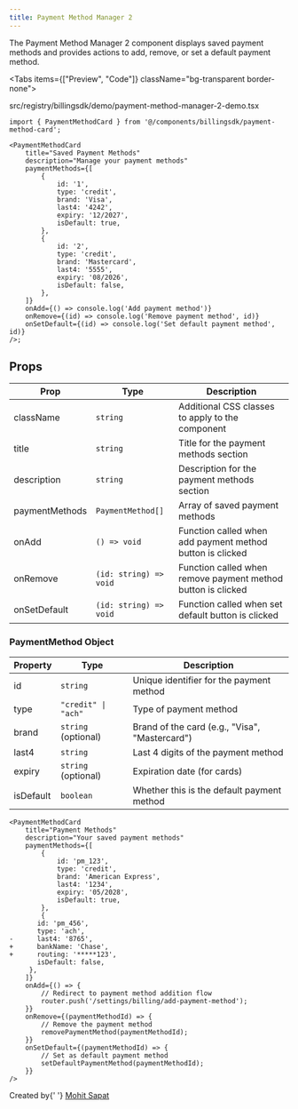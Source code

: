 ```yaml
---
title: Payment Method Manager 2
---
```



The Payment Method Manager 2 component displays saved payment methods and provides actions to add, remove, or set a default payment method.

<Tabs items={["Preview", "Code"]} className="bg-transparent border-none">
  <Tab value="Preview" className="border-none bg-transparent p-0 mt-3">
    <PreviewComponents registryName="billingsdk">
      <PaymentMethodManager2Demo />
    </PreviewComponents>
  </Tab>

<Tab value="Code" className="mt-3">
	<include
		cwd
		lang="tsx"
		meta='title="src/registry/billingsdk/demo/payment-method-manager-2-demo.tsx"'
	>
		src/registry/billingsdk/demo/payment-method-manager-2-demo.tsx
	</include>
</Tab>

</Tabs>

```tsx
import { PaymentMethodCard } from '@/components/billingsdk/payment-method-card';

<PaymentMethodCard
	title="Saved Payment Methods"
	description="Manage your payment methods"
	paymentMethods={[
		{
			id: '1',
			type: 'credit',
			brand: 'Visa',
			last4: '4242',
			expiry: '12/2027',
			isDefault: true,
		},
		{
			id: '2',
			type: 'credit',
			brand: 'Mastercard',
			last4: '5555',
			expiry: '08/2026',
			isDefault: false,
		},
	]}
	onAdd={() => console.log('Add payment method')}
	onRemove={(id) => console.log('Remove payment method', id)}
	onSetDefault={(id) => console.log('Set default payment method', id)}
/>;
```

## Props

| Prop           | Type                   | Description                                                  |
| -------------- | ---------------------- | ------------------------------------------------------------ |
| className      | `string`               | Additional CSS classes to apply to the component             |
| title          | `string`               | Title for the payment methods section                        |
| description    | `string`               | Description for the payment methods section                  |
| paymentMethods | `PaymentMethod[]`      | Array of saved payment methods                               |
| onAdd          | `() => void`           | Function called when add payment method button is clicked    |
| onRemove       | `(id: string) => void` | Function called when remove payment method button is clicked |
| onSetDefault   | `(id: string) => void` | Function called when set default button is clicked           |

### PaymentMethod Object

| Property  | Type                | Description                                    |
| --------- | ------------------- | ---------------------------------------------- |
| id        | `string`            | Unique identifier for the payment method       |
| type      | `"credit" \| "ach"` | Type of payment method                         |
| brand     | `string` (optional) | Brand of the card (e.g., "Visa", "Mastercard") |
| last4     | `string`            | Last 4 digits of the payment method            |
| expiry    | `string` (optional) | Expiration date (for cards)                    |
| isDefault | `boolean`           | Whether this is the default payment method     |

```tsx
<PaymentMethodCard
	title="Payment Methods"
	description="Your saved payment methods"
	paymentMethods={[
		{
			id: 'pm_123',
			type: 'credit',
			brand: 'American Express',
			last4: '1234',
			expiry: '05/2028',
			isDefault: true,
		},
		{
       id: 'pm_456',
       type: 'ach',
-      last4: '8765',
+      bankName: 'Chase',
+      routing: '*****123',
       isDefault: false,
     },
	]}
	onAdd={() => {
		// Redirect to payment method addition flow
		router.push('/settings/billing/add-payment-method');
	}}
	onRemove={(paymentMethodId) => {
		// Remove the payment method
		removePaymentMethod(paymentMethodId);
	}}
	onSetDefault={(paymentMethodId) => {
		// Set as default payment method
		setDefaultPaymentMethod(paymentMethodId);
	}}
/>
```

<div className="mt-8 pt-8 border-t border-gray-200 dark:border-gray-800">
	<div className="flex items-center justify-between">
		<div>
			<span className="text-sm text-gray-500 dark:text-gray-400">
				Created by{' '}
				<a
					href="https://github.com/sapatmohit"
					className="text-blue-600 hover:underline dark:text-blue-400"
				>
					Mohit Sapat
				</a>
			</span>
		</div>
	</div>
</div>
